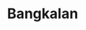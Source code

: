 ---
title: Bangkalan
image: /kabupaten-bangkalan.jpg?url
category: Kabupaten
description: Bangkalan sering juga disebut sebagai Surabaya Utara karena letaknya yang bersebelahan dengan Surabaya.
---